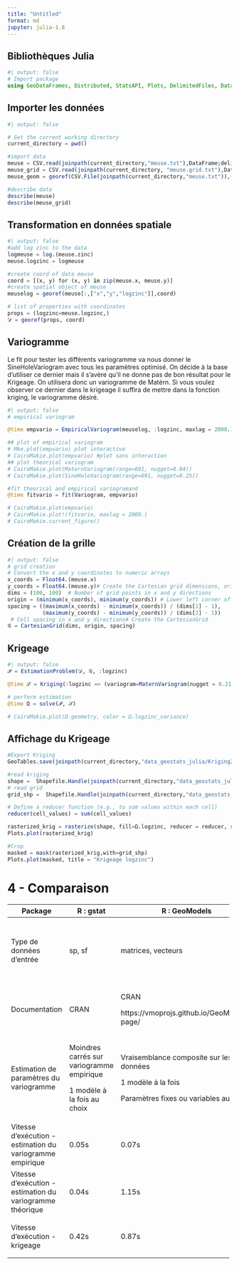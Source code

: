```yaml
---
title: "Untitled"
format: md
jupyter: julia-1.8
---
```


## Bibliothèques Julia
```julia
#| output: false
# Import package
using GeoDataFrames, Distributed, StatsAPI, Plots, DelimitedFiles, DataFrames, CSV, GeoStats, Rasters,  Shapefile,GeoTables, CairoMakie; const GDF=GeoDataFrames; import WGLMakie as Mke
```

## Importer les données
```julia
#| output: false

# Get the current working directory
current_directory = pwd()

#import data
meuse = CSV.read(joinpath(current_directory,"meuse.txt"),DataFrame;delim="," )
meuse_grid = CSV.read(joinpath(current_directory, "meuse.grid.txt"),DataFrame; delim=",")
meuse_geom = georef(CSV.File(joinpath(current_directory,"meuse.txt")),(:x,:y,:cadmium))

#describe data
describe(meuse)
describe(meuse_grid)
```

## Transformation en données spatiale
```julia
#| output: false
#add log zinc to the data
logmeuse = log.(meuse.zinc)
meuse.logzinc = logmeuse

#create coord of data meuse
coord = [(x, y) for (x, y) in zip(meuse.x, meuse.y)]
#create spatial object of meuse
meuselog = georef(meuse[:,["x","y","logzinc"]],coord)

# list of properties with coordinates
props = (logzinc=meuse.logzinc,)
𝒟 = georef(props, coord)
```

## Variogramme

Le fit pour tester les différents variogramme va nous donner le SineHoleVariogram avec tous les paramètres optimisé. On décide à la base d'utiliser ce dernier mais il s'avère qu'il ne donne pas de bon résultat pour le Krigeage. On utilisera donc un variogramme de Matérn. Si vous voulez observer ce dernier dans le krigeage il suffira de mettre dans la fonction kriging, le variogramme désiré.
```julia
#| output: false
# empirical variogram

@time empvario = EmpiricalVariogram(meuselog, :logzinc, maxlag = 2000.)

## plot of empirical variogram
# Mke.plot(empvario) plot interactive
# CairoMakie.plot(empvario) #plot sans interaction
## plot theorical variogram
# CairoMakie.plot(MaternVariogram(range=691, nugget=0.04))
# CairoMakie.plot(SineHoleVariogram(range=691, nugget=0.25))

#fit theorical and empirical variogramand 
@time fitvario = fit(Variogram, empvario)

# CairoMakie.plot(empvario)
# CairoMakie.plot!(fitvario, maxlag = 2000.)
# CairoMakie.current_figure()
```

## Création de la grille
```julia
#| output: false
# grid creation
# Convert the x and y coordinates to numeric arrays
x_coords = Float64.(meuse.x)
y_coords = Float64.(meuse.y)# Create the Cartesian grid dimensions, origin, and spacing
dims = (100, 100)  # Number of grid points in x and y directions
origin = (minimum(x_coords), minimum(y_coords)) # Lower left corner of the grid
spacing = ((maximum(x_coords) - minimum(x_coords)) / (dims[1] - 1),
           (maximum(y_coords) - minimum(y_coords)) / (dims[2] - 1)) 
 # Cell spacing in x and y directions# Create the CartesianGrid
𝒢 = CartesianGrid(dims, origin, spacing)
```

## Krigeage
```julia
#| output: false
𝒫 = EstimationProblem(𝒟, 𝒢, :logzinc)

@time 𝒮 = Kriging(:logzinc => (variogram=MaternVariogram(nugget = 0.21,sill = 0.59,range=706.78),))

# perform estimation
@time Ω = solve(𝒫, 𝒮)

# CairoMakie.plot(Ω.geometry, color = Ω.logzinc_variance)
```

## Affichage du Krigeage

```julia
#Export Kriging
GeoTables.save(joinpath(current_directory,"data_geostats_julia/Kriging2.shp"), Ω,force=true )

#read kriging
shape =  Shapefile.Handle(joinpath(current_directory,"data_geostats_julia/Kriging2.shp")).shapes
# read grid 
grid_shp =  Shapefile.Handle(joinpath(current_directory,"data_geostats_julia/boundary1.shp")).shapes

# Define a reducer function (e.g., to sum values within each cell)
reducer(cell_values) = sum(cell_values)

rasterized_krig = rasterize(shape, fill=Ω.logzinc, reducer = reducer, size=(100, 100))
Plots.plot(rasterized_krig)
```


```julia
#Crop 
masked = mask(rasterized_krig,with=grid_shp)
Plots.plot(masked, title = "Krigeage logzinc")
```



# 4 - Comparaison

+-----------------------------------------------------------+-------------------------------------------+--------------------------------------------+-------------------------------------------------------------------+
| Package                                                   | R : gstat                                 | R : GeoModels                              | Julia : GeoStats                                                  |
+===========================================================+===========================================+============================================+===================================================================+
| Type de données d'entrée                                  | sp, sf                                    | matrices, vecteurs                         | dataframes                                                        |
|                                                           |                                           |                                            |                                                                   |
|                                                           |                                           |                                            | Coordonées de type CartesianGrid                                  |
|                                                           |                                           |                                            |                                                                   |
|                                                           |                                           |                                            | Inconvénient : peu de documentation - difficile à prendre en main |
+-----------------------------------------------------------+-------------------------------------------+--------------------------------------------+-------------------------------------------------------------------+
| Documentation                                             | CRAN                                      | CRAN                                       | <https://github.com/JuliaEarth/GeoStats.jl>                       |
|                                                           |                                           |                                            |                                                                   |
|                                                           |                                           | https://vmoprojs.github.io/GeoModels-page/ | https://juliapackages.com/p/geostats                              |
+-----------------------------------------------------------+-------------------------------------------+--------------------------------------------+-------------------------------------------------------------------+
| Estimation de paramètres du variogramme                   | Moindres carrés sur variogramme empirique | Vraisemblance composite sur les données    | Moindres carrés sur le variogramme empirique                      |
|                                                           |                                           |                                            |                                                                   |
|                                                           | 1 modèle à la fois au choix               | 1 modèle à la fois                         | Tous les modèles disponibles à la fois                            |
|                                                           |                                           |                                            |                                                                   |
|                                                           |                                           | Paramètres fixes ou variables au choix     |                                                                   |
+-----------------------------------------------------------+-------------------------------------------+--------------------------------------------+-------------------------------------------------------------------+
| Vitesse d'exécution - estimation du variogramme empirique | 0.05s                                     | 0.07s                                      | 0.012s                                                            |
+-----------------------------------------------------------+-------------------------------------------+--------------------------------------------+-------------------------------------------------------------------+
| Vitesse d'exécution - estimation du variogramme théorique | 0.04s                                     | 1.15s                                      | 0.05s (TOUS LES MODELES)                                          |
+-----------------------------------------------------------+-------------------------------------------+--------------------------------------------+-------------------------------------------------------------------+
| Vitesse d'exécution - krigeage                            | 0.42s                                     | 0.87s                                      | 0.08s (Kriging)                                                   |
|                                                           |                                           |                                            |                                                                   |
|                                                           |                                           |                                            | 10.6s (solve)                                                     |
+-----------------------------------------------------------+-------------------------------------------+--------------------------------------------+-------------------------------------------------------------------+
